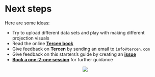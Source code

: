 # Next steps
Here are some ideas:

* Try to upload different data sets and play with making different projection visuals
* Read the online [__Tercen book__](https://tercen.github.io/tercen-book/)
* Give feedback on __Tercen__ by sending an email to `info@tercen.com`
* Give feedback on this starters's guide by creating an [__issue__](https://github.com/tercen/starters-guide2/issues)
* [__Book a one-2-one session__](https://calendly.com/tercen-demo/tercen-demo) for further guidance  


<center>![](images/stairs.png)</center>